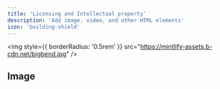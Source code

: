 ```yaml
---
title: 'Licensing and Intellectual property'
description: 'Add image, video, and other HTML elements'
icon: 'building-shield'
---
```


<img
  style={{ borderRadius: '0.5rem' }}
  src="https://mintlify-assets.b-cdn.net/bigbend.jpg"
/>

## Image